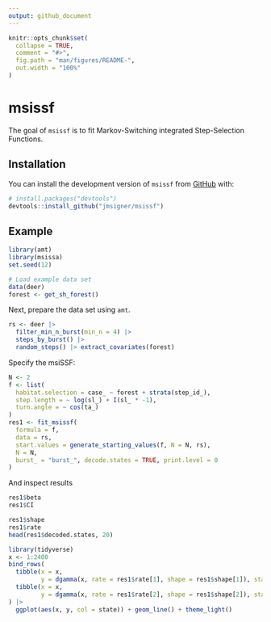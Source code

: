 ```yaml
---
output: github_document
---
```


<!-- README.md is generated from README.Rmd. Please edit that file -->

```r
knitr::opts_chunk$set(
  collapse = TRUE,
  comment = "#>",
  fig.path = "man/figures/README-",
  out.width = "100%"
)
```

# msissf

<!-- badges: start -->
<!-- badges: end -->

The goal of `msissf` is to fit Markov-Switching integrated Step-Selection Functions.

## Installation

You can install the development version of `msissf` from [GitHub](https://github.com/) with:

``` r
# install.packages("devtools")
devtools::install_github("jmsigner/msissf")
```

## Example

```r
library(amt)
library(msissa)
set.seed(12)

# Load example data set
data(deer) 
forest <- get_sh_forest()
```


Next, prepare the data set using `amt`. 

```r
rs <- deer |> 
  filter_min_n_burst(min_n = 4) |> 
  steps_by_burst() |> 
  random_steps() |> extract_covariates(forest)
```

Specify the msiSSF: 

```r
N <- 2
f <- list(
  habitat.selection = case_ ~ forest + strata(step_id_),
  step.length = ~ log(sl_) + I(sl_ * -1), 
  turn.angle = ~ cos(ta_)
)
res1 <- fit_msissf(
  formula = f,
  data = rs,
  start.values = generate_starting_values(f, N = N, rs),
  N = N,
  burst_ = "burst_", decode.states = TRUE, print.level = 0
)
```

And inspect results

```r
res1$beta
res1$CI

res1$shape
res1$rate
head(res1$decoded.states, 20)

library(tidyverse)
x <- 1:2400
bind_rows(
  tibble(x = x, 
         y = dgamma(x, rate = res1$rate[1], shape = res1$shape[1]), state = "1"), 
  tibble(x = x, 
         y = dgamma(x, rate = res1$rate[2], shape = res1$shape[2]), state = "2")
) |> 
  ggplot(aes(x, y, col = state)) + geom_line() + theme_light()
```

